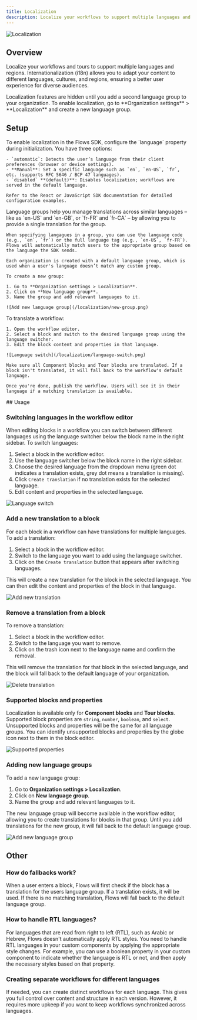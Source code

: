 ```yaml
---
title: Localization
description: Localize your workflows to support multiple languages and regions.
---
```



![Localization](/localization/settings.png)

## Overview

Localize your workflows and tours to support multiple languages and regions. Internationalization (i18n) allows you to adapt your content to different languages, cultures, and regions, ensuring a better user experience for diverse audiences.

<Callout>
  Localization features are hidden until you add a second language group to your organization. To
  enable localization, go to **Organization settings** > **Localization** and create a new language
  group.
</Callout>

## Setup

<Accordions>

  <Accordion title="Enable language in SDK" id="enable-language">
    To enable localization in the Flows SDK, configure the `language` property during initialization. You have three options:

    - `automatic`: Detects the user’s language from their client preferences (browser or device settings).
    - **Manual**: Set a specific language such as `en`, `en-US`, `fr`, etc. (supports RFC 5646 / BCP 47 languages).
    - `disabled` **(default)**: Disables localization; workflows are served in the default language.

    Refer to the React or JavaScript SDK documentation for detailed configuration examples.

  </Accordion>

  <Accordion title="Setup language groups" id="setup-language-groups">
    Language groups help you manage translations across similar languages – like as `en-US` and `en-GB`, or `fr-FR` and `fr-CA` – by allowing you to provide a single translation for the group.

    When specifying langagues in a group, you can use the language code (e.g., `en`, `fr`) or the full language tag (e.g., `en-US`, `fr-FR`). Flows will automatically match users to the appropriate group based on the language the SDK sends.

    Each organization is created with a default language group, which is used when a user's language doesn’t match any custom group.

    To create a new group:

    1. Go to **Organization settings > Localization**.
    2. Click on **New language group**.
    3. Name the group and add relevant languages to it.

    ![Add new language group](/localization/new-group.png)

  </Accordion>

  <Accordion title="Translate and publish a workflow" id="translate-publish-workflow">
    To translate a workflow:

    1. Open the workflow editor.
    2. Select a block and switch to the desired language group using the language switcher.
    3. Edit the block content and properties in that language.

    ![Language switch](/localization/language-switch.png)

    Make sure all Component blocks and Tour blocks are translated. If a block isn't translated, it will fall back to the workflow's default language.

    Once you're done, publish the workflow. Users will see it in their language if a matching translation is available.

  </Accordion>

</Accordions>
## Usage

### Switching languages in the workflow editor

When editing blocks in a workflow you can switch between different languages using the language switcher below the block name in the right sidebar. To switch languages:

1. Select a block in the workflow editor.
2. Use the language switcher below the block name in the right sidebar.
3. Choose the desired language from the dropdown menu (green dot indicates a translation exists, grey dot means a translation is missing).
4. Click `Create translation` if no translation exists for the selected language.
5. Edit content and properties in the selected language.

![Language switch](/localization/language-switch.png)

### Add a new translation to a block

For each block in a workflow can have translations for multiple languages. To add a translation:

1. Select a block in the workflow editor.
2. Switch to the language you want to add using the language switcher.
3. Click on the `Create translation` button that appears after switching languages.

This will create a new translation for the block in the selected language. You can then edit the content and properties of the block in that language.

![Add new translation](/localization/new-translation.png)

### Remove a translation from a block

To remove a translation:

1. Select a block in the workflow editor.
2. Switch to the language you want to remove.
3. Click on the trash icon next to the language name and confirm the removal.

This will remove the translation for that block in the selected language, and the block will fall back to the default language of your organization.

![Delete translation](/localization/delete-translation.png)

### Supported blocks and properties

Localization is available only for **Component blocks** and **Tour blocks**. Supported block properties are `string`, `number`, `boolean`, and `select`. Unsupported blocks and properties will be the same for all language groups. You can identify unsupported blocks and properties by the globe icon next to them in the block editor.

![Supported properties](/localization/supported-properties.png)

### Adding new language groups

To add a new language group:

1. Go to **Organization settings > Localization**.
2. Click on **New language group**.
3. Name the group and add relevant languages to it.

The new language group will become available in the workflow editor, allowing you to create translations for blocks in that group. Until you add translations for the new group, it will fall back to the default language group.

![Add new language group](/localization/new-group.png)

## Other

### How do fallbacks work?

When a user enters a block, Flows will first check if the block has a translation for the users language group. If a translation exists, it will be used. If there is no matching translation, Flows will fall back to the default language group.

### How to handle RTL languages?

For languages that are read from right to left (RTL), such as Arabic or Hebrew, Flows doesn't automatically apply RTL styles. You need to handle RTL languages in your custom components by applying the appropriate style changes. For example, you can use a boolean property in your custom component to indicate whether the language is RTL or not, and then apply the necessary styles based on that property.

### Creating separate workflows for different languages

If needed, you can create distinct workflows for each language. This gives you full control over content and structure in each version. However, it requires more upkeep if you want to keep workflows synchronized across languages.
